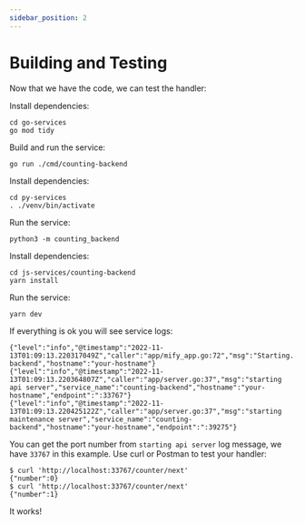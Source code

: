```yaml
---
sidebar_position: 2
---
```




# Building and Testing

Now that we have the code, we can test the handler:

<Tabs groupId="languages">
<TabItem value="go" label="Go">

Install dependencies:

```
cd go-services
go mod tidy
```

Build and run the service:

```
go run ./cmd/counting-backend
```

</TabItem>
<TabItem value="python" label="Python">

Install dependencies:

```
cd py-services
. ./venv/bin/activate
```

Run the service:

```
python3 -m counting_backend
```

</TabItem>
<TabItem value="js" label="ExpressJS">

Install dependencies:

```
cd js-services/counting-backend
yarn install
```

Run the service:

```
yarn dev
```

</TabItem>
</Tabs>

If everything is ok you will see service logs:
```
{"level":"info","@timestamp":"2022-11-13T01:09:13.220317049Z","caller":"app/mify_app.go:72","msg":"Starting...","service_name":"counting-backend","hostname":"your-hostname"}
{"level":"info","@timestamp":"2022-11-13T01:09:13.220364807Z","caller":"app/server.go:37","msg":"starting api server","service_name":"counting-backend","hostname":"your-hostname","endpoint":":33767"}
{"level":"info","@timestamp":"2022-11-13T01:09:13.220425122Z","caller":"app/server.go:37","msg":"starting maintenance server","service_name":"counting-backend","hostname":"your-hostname","endpoint":":39275"}
```

You can get the port number from `starting api server` log message, we have `33767` in this example.
Use curl or Postman to test your handler:

```
$ curl 'http://localhost:33767/counter/next'
{"number":0}
$ curl 'http://localhost:33767/counter/next'
{"number":1}
```

It works!

